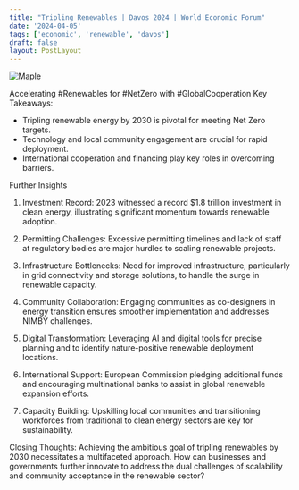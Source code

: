 ```yaml
---
title: "Tripling Renewables | Davos 2024 | World Economic Forum"
date: '2024-04-05'
tags: ['economic', 'renewable', 'davos']
draft: false
layout: PostLayout
---
```


<div className="flex justify-center">
<div className="my-1 w-full px-2 xl:my-1 xl:w-1/2 xl:px-2">
    <img src="https://img.youtube.com/vi/cgCB9OmzM4I/0.jpg" alt="Maple" className="mx-auto h-58 w-auto" />
</div>
</div>

Accelerating #Renewables for #NetZero with #GlobalCooperation
Key Takeaways:
- Tripling renewable energy by 2030 is pivotal for meeting Net Zero targets.
- Technology and local community engagement are crucial for rapid deployment.
- International cooperation and financing play key roles in overcoming barriers.

Further Insights
1. Investment Record:
2023 witnessed a record $1.8 trillion investment in clean energy, illustrating significant momentum towards renewable adoption.

2. Permitting Challenges:
Excessive permitting timelines and lack of staff at regulatory bodies are major hurdles to scaling renewable projects.

3. Infrastructure Bottlenecks:
Need for improved infrastructure, particularly in grid connectivity and storage solutions, to handle the surge in renewable capacity.

4. Community Collaboration:
Engaging communities as co-designers in energy transition ensures smoother implementation and addresses NIMBY challenges.

5. Digital Transformation:
Leveraging AI and digital tools for precise planning and to identify nature-positive renewable deployment locations.

6. International Support:
European Commission pledging additional funds and encouraging multinational banks to assist in global renewable expansion efforts.

7. Capacity Building:
Upskilling local communities and transitioning workforces from traditional to clean energy sectors are key for sustainability.

Closing Thoughts:
Achieving the ambitious goal of tripling renewables by 2030 necessitates a multifaceted approach. How can businesses and governments further innovate to address the dual challenges of scalability and community acceptance in the renewable sector?
